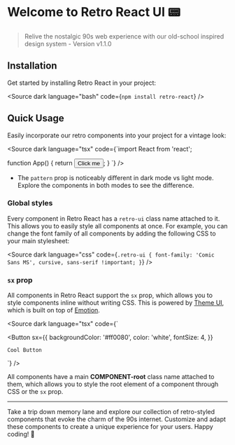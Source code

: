 
<Meta title="Overview/Introduction" />

# Welcome to Retro React UI 📟

> Relive the nostalgic 90s web experience with our old-school inspired design system - Version v1.1.0

## Installation

Get started by installing Retro React in your project:

<Source dark language="bash" code={`npm install retro-react`} />

## Quick Usage

Easily incorporate our retro components into your project for a vintage look:

<Source
	dark
	language="tsx"
	code={`import React from 'react';

function App() {
return <Button>Click me</Button>;
}
`}
/>

- The `pattern` prop is noticeably different in dark mode vs light mode. Explore the components in both modes to see the difference.

### Global styles

Every component in Retro React has a `retro-ui` class name attached to it. This allows you to easily style all components at once. For example, you can change the font family of all components by adding the following CSS to your main stylesheet:

<Source
	dark
	language="css"
	code={`.retro-ui {
	font-family: 'Comic Sans MS', cursive, sans-serif !important;
}`}
/>

### `sx` prop

All components in Retro React support the `sx` prop, which allows you to style components inline without writing CSS. This is powered by [Theme UI](https://theme-ui.com/), which is built on top of [Emotion](https://emotion.sh/docs/introduction).

<Source
	dark
	language="tsx"
	code={`

<Button
	sx={{
		backgroundColor: '#ff0080',
		color: 'white',
		fontSize: 4,
	}}
>
	Cool Button
</Button>
`} />

All components have a main **COMPONENT-root** class name attached to them, which allows you to style the root element of a component through CSS or the `sx` prop.

---

Take a trip down memory lane and explore our collection of retro-styled components that evoke the charm of the 90s internet. Customize and adapt these components to create a unique experience for your users. Happy coding! 🚀
